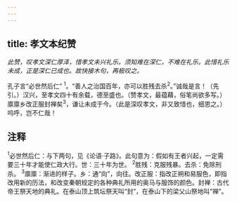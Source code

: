 ```yaml
---
---
---
```

title: 孝文本纪赞
---



*此赞，叹孝文深仁厚泽，惜孝文未兴礼乐。须知难在深仁，不难在礼乐。此惜礼乐未成，正是深仁已成也。故快接木句，再极叹之。*

孔子言“必世然后仁”
<sup>1</sup>。“善人之治国百年，亦可以胜残去杀<sup>2</sup>。”诚哉是言！（先引。）汉兴，至孝文四十有余载，德至盛也。（赞孝文，最蕴藉，俗笔尚欲多写。）廪廪乡改正服封禅矣<sup>3</sup>，谦让未成于今。（此是深叹孝文，非又致惜也，细恩之。）呜呼，岂不仁哉！

## 注释

<sup>1</sup>必世然后仁：与下两句，见《论语·子路》。此句意为：假如有王者兴起，一定需要三十年才能使仁政大行。世：三十年为世。
<sup>2</sup>胜残：克服残暴。去杀：免除刑杀。
<sup>3</sup>廪廪：渐进的样子。乡：通“向”，向往。改正服：指改正朔和易服色，即指改用新的历法，和改变秦朝规定的各种典礼所用的奥马与服饰的颜色。封禅：古代帝王祭天地的典礼。在泰山顶上筑坛祭天叫“封”，在泰山下的梁父山祭地叫“禅”。